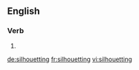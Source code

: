 ==English==

===Verb===
{{head|en|present participle}}

# {{present participle of|silhouette|lang=en|nocat=1}}

[[de:silhouetting]]
[[fr:silhouetting]]
[[vi:silhouetting]]